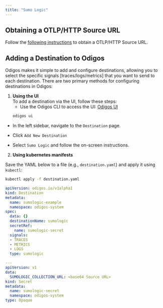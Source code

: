 ---
title: "Sumo Logic"
---

## Obtaining a OTLP/HTTP Source URL

Follow the [following instructions](https://help.sumologic.com/docs/send-data/hosted-collectors/http-source/otlp/) to obtain a OTLP/HTTP Source URL.

## Adding a Destination to Odigos

Odigos makes it simple to add and configure destinations, allowing you to select the specific signals [traces/logs/metrics] that you want to send to each destination. There are two primary methods for configuring destinations in Odigos:

1. **Using the UI**  
   To add a destination via the UI, follow these steps:
   - Use the Odigos CLI to access the UI: [Odigos UI](https://docs.odigos.io/cli/odigos_ui)
   ```bash
   odigos ui
    ```
- In the left sidebar, navigate to the `Destination` page.

- Click `Add New Destination`

- Select `Sumo Logic` and follow the on-screen instructions.


2. **Using kubernetes manifests**

Save the YAML below to a file (e.g., `destination.yaml`) and apply it using `kubectl`:

```bash
kubectl apply -f destination.yaml
```


```yaml
apiVersion: odigos.io/v1alpha1
kind: Destination
metadata:
  name: sumologic-example
  namespace: odigos-system
spec:
  data: {}
  destinationName: sumologic
  secretRef:
    name: sumologic-secret
  signals:
  - TRACES
  - METRICS
  - LOGS
  type: sumologic

---
apiVersion: v1
data:
  SUMOLOGIC_COLLECTION_URL: <base64 Source URL>
kind: Secret
metadata:
  name: sumologic-secret
  namespace: odigos-system
type: Opaque
```